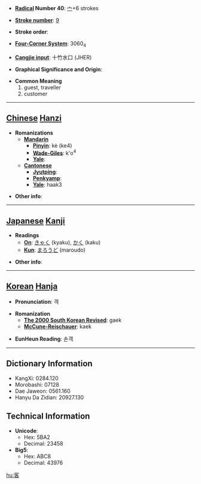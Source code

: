 * '''[[Wiktionary:Chinese radical index| Radical]] Number 40''': [[Wiktionary:Chinese radical index 宀|宀]]+6 strokes

* '''[[Wiktionary:Chinese total strokes index|Stroke number]]''': [[Wiktionary:Chinese total strokes index 9|9]]

* '''Stroke order''': 

* '''[[Wiktionary:Chinese four corner index|Four-Corner System]]''': 3060<sub>4</sub>

* '''[[Wiktionary:Chinese Cangjie index|Cangjie input]]''': 十竹水口 (JHER)

* '''Graphical Significance and Origin''': 

* '''Common Meaning'''
*#guest, traveller
*# customer


----

== [[Chinese]] [[Hanzi]] ==

* '''Romanizations'''
** '''[[Mandarin]]'''
*** '''[[Pinyin]]''': kè (ke4)
*** '''[[Wade-Giles]]''': k'o<sup>4</sup>
*** '''[[Yale]]''': 
** '''[[Cantonese]]'''
*** '''[[Jyutping]]''':
*** '''[[Penkyamp]]''': 
*** '''[[Yale]]''': haak3

* '''Other info''': 

----

== [[Japanese]] [[Kanji]] ==

* '''Readings'''
** '''[[On]]''': [[きゃく]] (kyaku), [[かく]] (kaku)
** '''[[Kun]]''': [[まろうど]] (maroudo)

* '''Other info''':  

----

== [[Korean]] [[Hanja]] ==

* '''Pronunciation''': 객

* '''Romanization'''
** '''[[The 2000 South Korean Revised Romanization|The 2000 South Korean Revised]]''': gaek
** '''[[McCune-Reischauer]]''': kaek

* '''EunHeun Reading''': 손객
----

== Dictionary Information ==

* KangXi: 0284.120
* Morobashi: 07128
* Dae Jaweon: 0561.160
* Hanyu Da Zidian: 20927.130

== Technical Information ==

* '''Unicode''':
** Hex: 5BA2
** Decimal: 23458
* '''Big5''':
** Hex: ABC8
** Decimal: 43976

[[hu:客]]